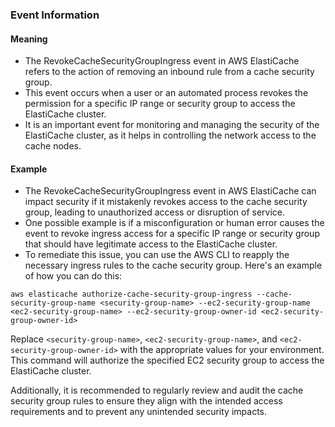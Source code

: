 
### Event Information

#### Meaning

- The RevokeCacheSecurityGroupIngress event in AWS ElastiCache refers to the action of removing an inbound rule from a cache security group.
- This event occurs when a user or an automated process revokes the permission for a specific IP range or security group to access the ElastiCache cluster.
- It is an important event for monitoring and managing the security of the ElastiCache cluster, as it helps in controlling the network access to the cache nodes.

#### Example

- The RevokeCacheSecurityGroupIngress event in AWS ElastiCache can impact security if it mistakenly revokes access to the cache security group, leading to unauthorized access or disruption of service.
- One possible example is if a misconfiguration or human error causes the event to revoke ingress access for a specific IP range or security group that should have legitimate access to the ElastiCache cluster.
- To remediate this issue, you can use the AWS CLI to reapply the necessary ingress rules to the cache security group. Here's an example of how you can do this:

```
aws elasticache authorize-cache-security-group-ingress --cache-security-group-name <security-group-name> --ec2-security-group-name <ec2-security-group-name> --ec2-security-group-owner-id <ec2-security-group-owner-id>
```

Replace `<security-group-name>`, `<ec2-security-group-name>`, and `<ec2-security-group-owner-id>` with the appropriate values for your environment. This command will authorize the specified EC2 security group to access the ElastiCache cluster.

Additionally, it is recommended to regularly review and audit the cache security group rules to ensure they align with the intended access requirements and to prevent any unintended security impacts.

